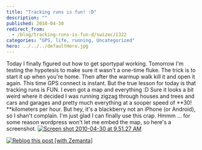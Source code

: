 ```yaml
---
title: "Tracking runs is fun! :D"
description: ""
published: 2010-04-30
redirect_from:
  - /blog/tracking-runs-is-fun-d/swizec/1322
categories: "GPS, life, running, Uncategorized"
hero: ../../../defaultHero.jpg
---
```


Today I finally figured out how to get sportypal working. Tomorrow I'm testing the hypotesis to make sure it wasn't a one-time fluke. The trick is to start it up when you're home. Then after the warmup walk kill it and open it again. This time GPS connect is instant. But the true lesson for today is that tracking runs is FUN. I even got a map and everything :D Sure it looks a bit weird where it decided I was running zigzag through houses and trees and cars and garages and pretty much everything at a sooper speed of **30! **kilometers per hour. But hey, it's a blackberry not an iPhone (or Android), so I shan't complain. I'm just glad I can finally use this crap. Hmmm ... for some reason wordpress won't let me embed the map, so here's a screenshot. [![](http://swizec.com/blog/wp-content/uploads/2010/04/Screen-shot-2010-04-30-at-9.51.27-AM.png "Screen shot 2010-04-30 at 9.51.27 AM")](http://swizec.com/blog/wp-content/uploads/2010/04/Screen-shot-2010-04-30-at-9.51.27-AM.png)

[![Reblog this post [with Zemanta]](http://img.zemanta.com/reblog_e.png?x-id=7512ac06-9c72-4184-92e8-eafed79ca5bd)](http://reblog.zemanta.com/zemified/7512ac06-9c72-4184-92e8-eafed79ca5bd/ "Reblog this post [with Zemanta]")
